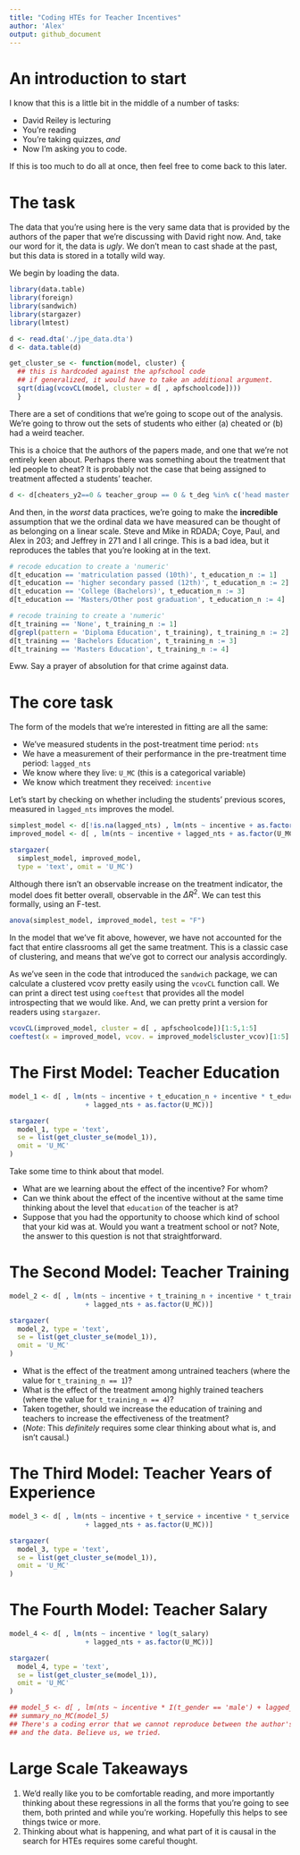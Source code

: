 ```yaml
---
title: "Coding HTEs for Teacher Incentives"
author: 'Alex'
output: github_document
---
```


# An introduction to start 

I know that this is a little bit in the middle of a number of tasks:

- David Reiley is lecturing
- You're reading
- You're taking quizzes, *and* 
- Now I'm asking you to code. 

If this is too much to do all at once, then feel free to come back to this later. 

# The task 

The data that you're using here is the very same data that is provided by the authors of the paper that we're discussing with David right now. And, take our word for it, the data is _ugly_. We don't mean to cast shade at the past, but this data is stored in a totally wild way. 

We begin by loading the data. 

```r
library(data.table)
library(foreign)
library(sandwich)
library(stargazer)
library(lmtest)
```

```r
d <- read.dta('./jpe_data.dta')
d <- data.table(d)
``` 

```r
get_cluster_se <- function(model, cluster) { 
  ## this is hardcoded against the apfschool code
  ## if generalized, it would have to take an additional argument.
  sqrt(diag(vcovCL(model, cluster = d[ , apfschoolcode])))
  }
```

There are a set of conditions that we're going to scope out of the analysis. We're going to throw out the sets of students who either (a) cheated or (b) had a weird teacher. 

This is a choice that the authors of the papers made, and one that we're not entirely keen about. Perhaps there was something about the treatment that led people to cheat? It is probably not the case that being assigned to treatment affected a students' teacher. 

```r
d <- d[cheaters_y2==0 & teacher_group == 0 & t_deg %in% c('head master', 'regular teacher')]
```

And then, in the *worst* data practices, we're going to make the **incredible** assumption that we the ordinal data we have measured can be thought of as belonging on a linear scale. Steve and Mike in RDADA; Coye, Paul, and Alex in 203; and Jeffrey in 271 and I all cringe. This is a bad idea, but it reproduces the tables that you're looking at in the text. 

```r

# recode education to create a 'numeric' 
d[t_education == 'matriculation passed (10th)', t_education_n := 1]
d[t_education == 'higher secondary passed (12th)', t_education_n := 2]
d[t_education == 'College (Bachelors)', t_education_n := 3]
d[t_education == 'Masters/Other post graduation', t_education_n := 4]

# recode training to create a 'numeric'
d[t_training == 'None', t_training_n := 1]
d[grepl(pattern = 'Diploma Education', t_training), t_training_n := 2]
d[t_training == 'Bachelors Education', t_training_n := 3]
d[t_training == 'Masters Education', t_training_n := 4]
```

Eww. Say a prayer of absolution for that crime against data. 

# The core task 

The form of the models that we're interested in fitting are all the same: 

- We've measured students in the post-treatment time period: `nts` 
- We have a measurement of their performance in the pre-treatment time period: `lagged_nts`
- We know where they live: `U_MC` (this is a categorical variable)
- We know which treatment they received: `incentive` 

Let's start by checking on whether including the students' previous scores, measured in `lagged_nts` improves the model. 

```r
simplest_model <- d[!is.na(lagged_nts) , lm(nts ~ incentive + as.factor(U_MC))]
improved_model <- d[ , lm(nts ~ incentive + lagged_nts + as.factor(U_MC))]

stargazer(
  simplest_model, improved_model, 
  type = 'text', omit = 'U_MC')
```

Although there isn't an observable increase on the treatment indicator, the model does fit better overall, observable in the $\Delta R^2$. We can test this formally, using an F-test. 

```r
anova(simplest_model, improved_model, test = "F")
```

In the model that we've fit above, however, we have not accounted for the fact that entire classrooms all get the same treatment. This is a classic case of clustering, and means that we've got to correct our analysis accordingly. 

As we've seen in the code that introduced the `sandwich` package, we can calculate a clustered vcov pretty easily using the `vcovCL` function call. We can print a direct test using `coeftest` that provides all the model introspecting that we would like. And, we can pretty print a version for readers using `stargazer`.  

```r
vcovCL(improved_model, cluster = d[ , apfschoolcode])[1:5,1:5]
coeftest(x = improved_model, vcov. = improved_model$cluster_vcov)[1:5]
```

# The First Model: Teacher Education

```r
model_1 <- d[ , lm(nts ~ incentive + t_education_n + incentive * t_education_n 
                   + lagged_nts + as.factor(U_MC))]

stargazer(
  model_1, type = 'text', 
  se = list(get_cluster_se(model_1)), 
  omit = 'U_MC'
)
``` 

Take some time to think about that model. 

- What are we learning about the effect of the incentive? For whom? 
- Can we think about the effect of the incentive without at the same time thinking about the level that `education` of the teacher is at? 
- Suppose that you had the opportunity to choose which kind of school that your kid was at. Would you want a treatment school or not? Note, the answer to this question is not that straightforward. 

# The Second Model: Teacher Training 

```r
model_2 <- d[ , lm(nts ~ incentive + t_training_n + incentive * t_training_n 
                   + lagged_nts + as.factor(U_MC))]

stargazer(
  model_2, type = 'text', 
  se = list(get_cluster_se(model_1)), 
  omit = 'U_MC'
)
```

- What is the effect of the treatment among untrained teachers (where the value for `t_training_n == 1`)?  
- What is the effect of the treatment among highly trained teachers (where the value for `t_training_n == 4`)? 
- Taken together, should we increase the education of training and teachers to increase the effectiveness of the treatment? 
- (*Note*: This _definitely_ requires some clear thinking about what is, and isn't causal.)

# The Third Model: Teacher Years of Experience 

```r
model_3 <- d[ , lm(nts ~ incentive + t_service + incentive * t_service 
                   + lagged_nts + as.factor(U_MC))]

stargazer(
  model_3, type = 'text', 
  se = list(get_cluster_se(model_1)), 
  omit = 'U_MC'
)
```


# The Fourth Model: Teacher Salary 
```r
model_4 <- d[ , lm(nts ~ incentive * log(t_salary) 
                   + lagged_nts + as.factor(U_MC))]

stargazer(
  model_4, type = 'text', 
  se = list(get_cluster_se(model_1)), 
  omit = 'U_MC'
)
```

```r
## model_5 <- d[ , lm(nts ~ incentive * I(t_gender == 'male') + lagged_nts + as.factor(U_MC))]
## summary_no_MC(model_5)
## There's a coding error that we cannot reproduce between the author's tables 
## and the data. Believe us, we tried. 
```

# Large Scale Takeaways 

1. We'd really like you to be comfortable reading, and more importantly thinking about these regressions in all the forms that you're going to see them, both printed and while you're working. Hopefully this helps to see things twice or more. 
2. Thinking about what is happening, and what part of it is causal in the search for HTEs requires some careful thought. 

